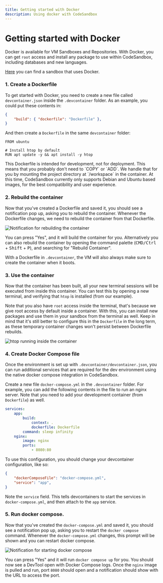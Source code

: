 ```yaml
---
title: Getting started with Docker
description: Using docker with CodeSandbox
---
```



# Getting started with Docker

Docker is available for VM Sandboxes and Repositories. With Docker, you can get `root` access and install any package to use within CodeSandbox, including databases and new languages.

[Here](https://codesandbox.io/p/sandbox/docker-example-hsd8ke) you can find a sandbox that uses Docker.

### 1. Create a Dockerfile

To get started with Docker, you need to create a new file called `devcontainer.json` inside the `.devcontainer` folder. As an example, you could put these contents in:

```json filename=".devcontainer/devcontainer.json"
{
    "build": { "dockerfile": "Dockerfile" },
}
```

And then create a `Dockerfile` in the same `devcontainer` folder:

```docker filename=".devcontainer/Dockerfile"
FROM ubuntu

# Install htop by default
RUN apt update -y && apt install -y htop
```

<Callout>
This Dockerfile is intended for development, not for deployment. This means that you probably don't need to `COPY` or `ADD`. We handle that for you by mounting the project directory at `/workspace` in the container.
</Callout>

<Callout>
At this time, CodeSandbox currently only supports Debian and Ubuntu based images, for the best compatibility and user experience.
</Callout>

### 2. Rebuild the container

Now that you've created a Dockerfile and saved it, you should see a notification pop up, asking you to rebuild the container. Whenever the Dockerfile changes, we need to rebuild the container from that Dockerfile.

![Notification for rebuilding the container](/docker-notification.png)

You can press "Yes", and it will build the container for you. Alternatively you can also rebuild the container by opening the command palette (<kbd>CMD/Ctrl</kbd> + <kbd>Shift</kbd> + <kbd>P</kbd>), and searching for "Rebuild Container".

With a Dockerfile in `.devcontainer`, the VM will also always make sure to create the container when it boots.

### 3. Use the container

Now that the container has been built, all your new terminal sessions will be executed from inside this container. You can test this by opening a new terminal, and verifying that `htop` is installed (from our example).

Note that you also have `root` access inside the terminal, that's because we give root access by default inside a container. With this, you can install new packages and use them in your sandbox from the terminal as well. Keep in mind that it's still better to configure this in the `Dockerfile` in the long term, as these temporary container changes won't persist between Dockerfile rebuilds.

![htop running inside the container](/docker-terminal.png)

### 4. Create Docker Compose file
Once the environment is set up with `.devcontainer/devcontainer.json`, you can run additional services that are required for the dev environment using the native docker compose integration in CodeSandbox.

Create a new file `docker-compose.yml` in the `.devcontainer` folder. For example, you can add the following contents in the file to run an nginx server. Note that you need to add your development container (from `Dockerfile`) as well. 

``` yaml filename=".devcontainer/docker-compose.yml"
services:
    app:
        build:
            context: .
            dockerfile: Dockerfile
        command: sleep infinity
    nginx:
        image: nginx
        ports:
            - 8080:80
```

To use this configuration, you should change your devcontainer configuration, like so:

```json filename=".devcontainer/devcontainer.json"
{
	"dockerComposeFile": "docker-compose.yml",
    "service": "app",
}
```

Note the `service` field. This tells devcontainers to start the services in `docker-compose.yml`, and then attach to the `app` service.

### 5. Run docker compose.
Now that you've created the `docker-compose.yml` and saved it, you should see a notification pop up, asking you to restart the `docker compose` command. Whenever the `docker-compose.yml` changes, this prompt will be shown and you can restart docker compose.

![Notification for starting docker compose](/docker-compose-notification.png)

You can press "Yes" and it will run `docker compose up` for you. You should now see a DevTool open with Docker Compose logs. Once the `nginx` image is pulled and run, port `8080` should open and a notification should show with the URL to access the port.